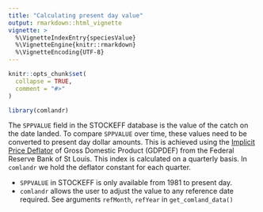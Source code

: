 ```yaml
---
title: "Calculating present day value"
output: rmarkdown::html_vignette
vignette: >
  %\VignetteIndexEntry{speciesValue}
  %\VignetteEngine{knitr::rmarkdown}
  %\VignetteEncoding{UTF-8}
---
```


```r
knitr::opts_chunk$set(
  collapse = TRUE,
  comment = "#>"
)
```

```r
library(comlandr)
```

The `SPPVALUE` field in the STOCKEFF database is the value of the catch on the date landed. To compare `SPPVALUE` over time, these values need to be converted to present day dollar amounts. This is achieved using the [Implicit Price Deflator](https://fred.stlouisfed.org/series/GDPDEF) of Gross Domestic Product (GDPDEF) from the Federal Reserve Bank of St Louis. This index is calculated on a quarterly basis. In `comlandr` we hold the deflator constant for each quarter.

* `SPPVALUE` in STOCKEFF is only available from 1981 to present day. 
* `comlandr` allows the user to adjust the value to any reference date required. See arguments `refMonth`, `refYear` in `get_comland_data()`

